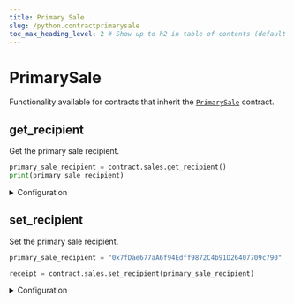 ```yaml
---
title: Primary Sale
slug: /python.contractprimarysale
toc_max_heading_level: 2 # Show up to h2 in table of contents (default is up to h3)
---
```


# PrimarySale

Functionality available for contracts that inherit the [`PrimarySale`](/contracts/PrimarySale) contract.

## get_recipient

Get the primary sale recipient.

```python
primary_sale_recipient = contract.sales.get_recipient()
print(primary_sale_recipient)
```

<details>
    <summary>Configuration</summary>
    <div>

### Return Value

Returns a `string` of the wallet address of the primary sale recipient.

```python
class ContractPrimarySaleSchema:
    primary_sale_recipient: str = ZERO_ADDRESS
```

</div>
</details>

## set_recipient

Set the primary sale recipient.

```python
primary_sale_recipient = "0x7fDae677aA6f94Edff9872C4b91D26407709c790"

receipt = contract.sales.set_recipient(primary_sale_recipient)
```

<details>
    <summary>Configuration</summary>
    <div>

#### recipient

The wallet address of the primary sale recipient.

Must be a `string`.

</div>
</details>
